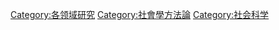 {{catmain}}
[[Category:各领域研究|Category:各领域研究]]
[[Category:社會學方法論|Category:社會學方法論]]
[[Category:社会科学|Category:社会科学]]